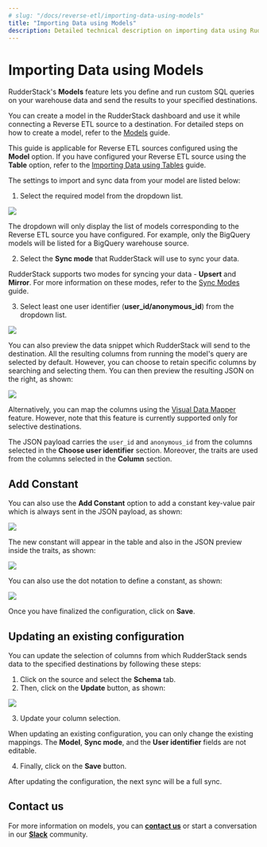 ```yaml
---
# slug: "/docs/reverse-etl/importing-data-using-models"
title: "Importing Data using Models"
description: Detailed technical description on importing data using RudderStack’s Models feature.
---
```


# Importing Data using Models

RudderStack's **Models** feature lets you define and run custom SQL queries on your warehouse data and send the results to your specified destinations.

<div class="infoBlock">

You can create a model in the RudderStack dashboard and use it while connecting a Reverse ETL source to a destination. For detailed steps on how to create a model, refer to the <a href="https://www.rudderstack.com/docs/reverse-etl/features/models/">Models</a> guide.
</div>

<div class="infoBlock">
  
  This guide is applicable for Reverse ETL sources configured using the <strong>Model</strong> option. If you have configured your Reverse ETL source using the <strong>Table</strong> option, refer to the <a href="https://www.rudderstack.com/docs/reverse-etl/common-settings/importing-data-using-tables/">Importing Data using Tables</a> guide.
</div>

The settings to import and sync data from your model are listed below:

1. Select the required model from the dropdown list.

<img src="../../assets/warehouse-actions-sources/models-name-enter.png" />

<div class="infoBlock">
  
The dropdown will only display the list of models corresponding to the Reverse ETL source you have configured. For example, only the BigQuery models will be listed for a BigQuery warehouse source.
</div>

2. Select the **Sync mode** that RudderStack will use to sync your data.

<div class="infoBlock">

RudderStack supports two modes for syncing your data - <strong>Upsert</strong> and <strong>Mirror</strong>. For more information on these modes, refer to the <a href="https://www.rudderstack.com/docs/reverse-etl/common-settings/sync-modes/">Sync Modes</a> guide.
</div>   

3. Select least one user identifier (**user_id/anonymous_id**) from the dropdown list.

<img src="../../assets/warehouse-actions-sources/models-settings-configure.png" />

You can also preview the data snippet which RudderStack will send to the destination. All the resulting columns from running the model's query are selected by default. However, you can choose to retain specific columns by searching and selecting them. You can then preview the resulting JSON on the right, as shown:

<img src="../../assets/warehouse-actions-sources/models-data-snippet.png" />

<div class="infoBlock">
  
Alternatively, you can map the columns using the <a href="https://www.rudderstack.com/docs/reverse-etl/features/visual-data-mapper/">Visual Data Mapper</a> feature. However, note that this feature is currently supported only for selective destinations.
  
</div>

<div class="infoBlock">
  
The JSON payload carries the <code class="inline-code">user_id</code> and <code class="inline-code">anonymous_id</code> from the columns selected in the <strong>Choose user identifier</strong> section. Moreover, the traits are used from the columns selected in the <strong>Column</strong> section.
</div>

## Add Constant

You can also use the **Add Constant** option to add a constant key-value pair which is always sent in the JSON payload, as shown:

<img src="../../assets/warehouse-actions-sources/add-constant.png" />

The new constant will appear in the table and also in the JSON preview inside the traits, as shown:

<img src="../../assets/warehouse-actions-sources/add-constant-in-json.png" />

You can also use the dot notation to define a constant, as shown:

<img src="../../assets/warehouse-actions-sources/dot-notation-constant.png" />

Once you have finalized the configuration, click on **Save**.

## Updating an existing configuration 

You can update the selection of columns from which RudderStack sends data to the specified destinations by following these steps:

1. Click on the source and select the **Schema** tab.
2. Then, click on the **Update** button, as shown:

<img src="../../assets/warehouse-actions-sources/update-table-selection.png" />

3. Update your column selection.

<div class="warningBlock">

When updating an existing configuration, you can only change the existing mappings. The <strong>Model</strong>, <strong>Sync mode</strong>, and the <strong>User identifier</strong> fields are not editable. 
</div>

4. Finally, click on the **Save** button.

<div class="infoBlock">

After updating the configuration, the next sync will be a full sync.
</div>

## Contact us

For more information on models, you can [**contact us**](mailto:%20docs@rudderstack.com) or start a conversation in our [**Slack**](https://rudderstack.com/join-rudderstack-slack-community) community.
